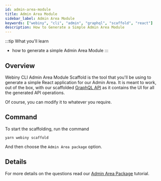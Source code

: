 ```yaml
---
id: admin-area-module
title: Admin Area Module
sidebar_label: Admin Area Module
keywords: ["webiny", "cli", "admin", "graphql", "scaffold", "react"]
description: How to Generate a Simple Admin Area Module
---
```



:::tip What you'll learn
- how to generate a simple Admin Area Module
:::

## Overview
Webiny CLI Admin Area Module Scaffold is the tool that you'll be using to generate a simple React application for our Admin Area.
It is meant to work, out of the box, with our scaffolded [GraphQL API](/docs/key-topics/scaffolds/graphql-api) as it contains the UI for all the generated API operations.

Of course, you can modify it to whatever you require.


## Command

To start the scaffolding, run the command
```
yarn webiny scaffold
```
And then choose the `Admin Area package` option.

## Details

For more details on the questions read our [Admin Area Package](/docs/tutorials/create-an-application/admin-area-package) tutorial.
